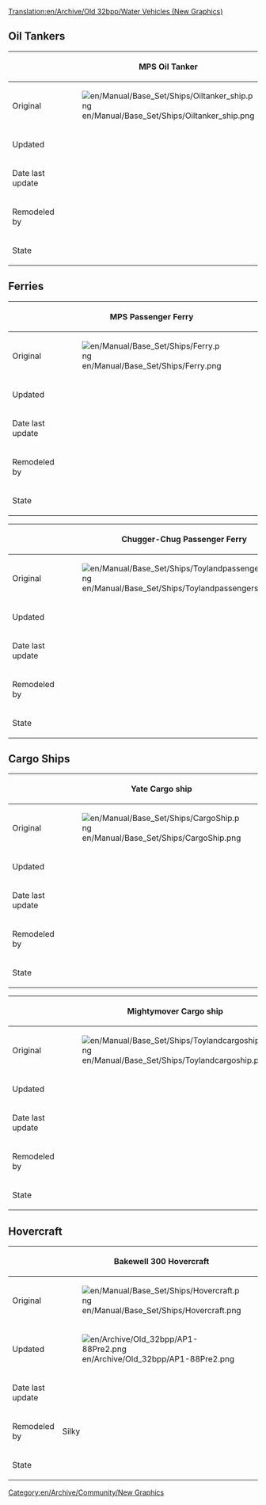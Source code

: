 [[Translation:en/Archive/Old 32bpp/Water Vehicles (New Graphics)]]
{{en/Linking}}

==Oil Tankers==

{| border=1 style="background:#e7ebff;"
!
! MPS Oil Tanker
! CS-Inc. Oil Tanker
|-
!Original
|[[File:en/Manual/Base Set/Ships/Oiltanker ship.png]]
|[[File:en/Manual/Base Set/Ships/Oiltanker ship.png]]
|-
!Updated
|
|
|-
!Date last update
|
|
|-
!Remodeled by
|
|
|-
!State
{{en/Archive/Old 32bpp/Unclaimed}}
{{en/Archive/Old 32bpp/Unclaimed}}
|}

==Ferries==

{| border=1 style="background:#e7ebff;"
!
! MPS Passenger Ferry
! FFP Passenger Ferry
|-
!Original
|[[File:en/Manual/Base Set/Ships/Ferry.png]]
|[[File:en/Manual/Base Set/Ships/Ferry.png]]
|-
!Updated
|
|
|-
!Date last update
|
|
|-
!Remodeled by
|
|
|-
!State
{{en/Archive/Old 32bpp/Unclaimed}}
{{en/Archive/Old 32bpp/Unclaimed}}
|}

{| border=1 style="background:#e7ebff;"
!
! Chugger-Chug Passenger Ferry
! Shivershake Passenger Ferry
|-
!Original
|[[File:en/Manual/Base Set/Ships/Toylandpassengership.png]]
|[[File:en/Manual/Base Set/Ships/Toylandpassengership.png]]
|-
!Updated
|
|
|-
!Date last update
|
|
|-
!Remodeled by
|
|
|-
!State
{{en/Archive/Old 32bpp/Unclaimed}}
{{en/Archive/Old 32bpp/Unclaimed}}
|}

==Cargo Ships==
{| border=1 style="background:#e7ebff;"
!
! Yate Cargo ship
! Bakewell Cargo ship
|-
!Original
|[[File:en/Manual/Base Set/Ships/CargoShip.png]]
|[[File:en/Manual/Base Set/Ships/CargoShip.png]]
|-
!Updated
|
|
|-
!Date last update
|
|
|-
!Remodeled by
|
|
|-
!State
{{en/Archive/Old 32bpp/Unclaimed}}
{{en/Archive/Old 32bpp/Unclaimed}}
|}

{| border=1 style="background:#e7ebff;"
!
! Mightymover Cargo ship
! Powernaut Cargo ship
|-
!Original
|[[File:en/Manual/Base Set/Ships/Toylandcargoship.png]]
|[[File:en/Manual/Base Set/Ships/Toylandcargoship.png]]
|-
!Updated
|
|
|-
!Date last update
|
|
|-
!Remodeled by
|
|
|-
!State
{{en/Archive/Old 32bpp/Unclaimed}}
{{en/Archive/Old 32bpp/Unclaimed}}
|}

==Hovercraft==

{| border=1 style="background:#e7ebff;"
!
! Bakewell 300 Hovercraft
|-
!Original
|[[File:en/Manual/Base Set/Ships/Hovercraft.png]]
|-
!Updated
|[[File:en/Archive/Old 32bpp/AP1-88Pre2.png]]
|-
!Date last update
|
|-
!Remodeled by
|Silky
|-
!State
{{en/Archive/Old 32bpp/WIP}}
|}

[[Category:en/Archive/Community/New Graphics]]